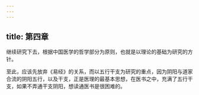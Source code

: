 ```yaml
---
---
---
```

title: 第四章
---




继续研究下去，根据中国医学的哲学部分为原则，也就是以理论的基础为研究的方针。

至此，应该先放弃《易经》的关系，而以五行干支为研究的重点，因为阴阳与道家合流的阴阳五行，以及干支，正是医理的最基本思想，在医书之中，充满了五行干支，如果不弄通干支阴阳，想读通医书是很困难的。